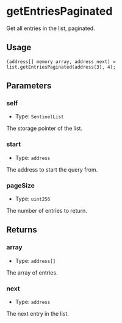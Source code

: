 # getEntriesPaginated

Get all entries in the list, paginated.

## Usage

```solidity copy
(address[] memory array, address next) = list.getEntriesPaginated(address(3), 4);
```

## Parameters

### self

- Type: `SentinelList`

The storage pointer of the list.

### start

- Type: `address`

The address to start the query from.

### pageSize

- Type: `uint256`

The number of entries to return.

## Returns

### array

- Type: `address[]`

The array of entries.

### next

- Type: `address`

The next entry in the list.
